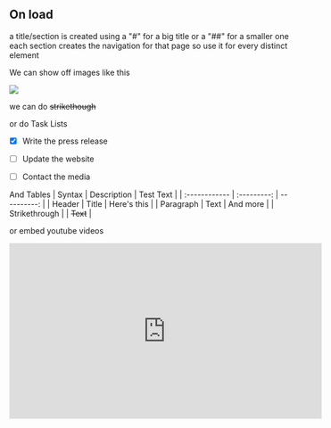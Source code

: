  
## On load

a title/section is created using a "#" for a big title or a "##" for a smaller 
one each section creates the navigation for that page so use it for every distinct element

We can show off images like this

![](../public/riskpage.png)

we can do ~~strikethough~~


or do Task Lists
- [x] Write the press release
- [ ] Update the website
- [ ] Contact the media


And Tables 
| Syntax        | Description |   Test Text |
| :------------ | :---------: | ----------: |
| Header        |    Title    | Here's this |
| Paragraph     |    Text     |    And more |
| Strikethrough |             |    ~~Text~~ |

or embed youtube videos

<iframe width="560" height="315" src="https://www.youtube.com/embed/0gx3hMMDOZI" title="YouTube video player" frameborder="0" allow="accelerometer; autoplay; clipboard-write; encrypted-media; gyroscope; picture-in-picture; web-share" allowfullscreen></iframe>